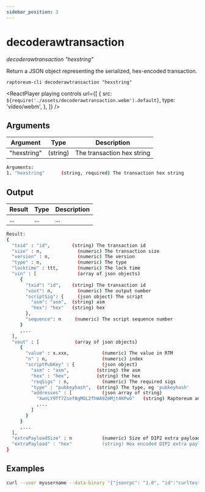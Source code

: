 ```yaml
---
sidebar_position: 3
---
```



# decoderawtransaction

_decoderawtransaction "hexstring"_

Return a JSON object representing the serialized, hex-encoded transaction.

`raptoreum-cli decoderawtransaction "hexstring"`

<ReactPlayer
  playing
  controls
  url={[
    {
      src: `${require('./assets/decoderawtransaction.webm').default}`,
      type: 'video/webm',
    },
  ]}
/>

## Arguments

| Argument    | Type     | Description                |
| ----------- | -------- | -------------------------- |
| "hexstring" | (string) | The transaction hex string |

```bash
Arguments:
1. "hexstring"      (string, required) The transaction hex string
```

## Output

| Result | Type | Description |
| ------ | ---- | ----------- |
| ...    | ...  | ...         |

```bash
Result:
{
  "txid" : "id",        (string) The transaction id
  "size" : n,             (numeric) The transaction size
  "version" : n,          (numeric) The version
  "type" : n,             (numeric) The type
  "locktime" : ttt,       (numeric) The lock time
  "vin" : [               (array of json objects)
     {
       "txid": "id",    (string) The transaction id
       "vout": n,         (numeric) The output number
       "scriptSig": {     (json object) The script
         "asm": "asm",  (string) asm
         "hex": "hex"   (string) hex
       },
       "sequence": n     (numeric) The script sequence number
     }
     ,...
  ],
  "vout" : [             (array of json objects)
     {
       "value" : x.xxx,            (numeric) The value in RTM
       "n" : n,                    (numeric) index
       "scriptPubKey" : {          (json object)
         "asm" : "asm",          (string) the asm
         "hex" : "hex",          (string) the hex
         "reqSigs" : n,            (numeric) The required sigs
         "type" : "pubkeyhash",  (string) The type, eg 'pubkeyhash'
         "addresses" : [           (json array of string)
           "XwnLY9Tf7Zsef8gMGL2fhWA9ZmMjt4KPwG"   (string) Raptoreum address
           ,...
         ]
       }
     }
     ,...
  ],
  "extraPayloadSize" : n           (numeric) Size of DIP2 extra payload. Only present if it's a special TX
  "extraPayload" : "hex"           (string) Hex encoded DIP2 extra payload data. Only present if it's a special TX
}
```

## Examples

```bash
curl --user myusername --data-binary '{"jsonrpc": "1.0", "id":"curltest", "method": "decoderawtransaction", "params": ["hexstring"] }' -H 'content-type: text/plain;' http://127.0.0.1:9998/
```
